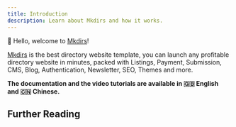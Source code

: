 ```yaml
---
title: Introduction
description: Learn about Mkdirs and how it works.
---
```



👋 Hello, welcome to [Mkdirs](https://mkdirs.com)!

[Mkdirs](https://mkdirs.com) is the best directory website template, you can launch any profitable directory website in minutes, packed with Listings, Payment, Submission, CMS, Blog, Authentication, Newsletter, SEO, Themes and more.

**The documentation and the video tutorials are available in 🇬🇧 English and 🇨🇳 Chinese.**

<LinkCard title="Mkdirs" href="https://mkdirs.com" description="Visit mkdirs.com" />

<LinkCard title="Mkdirs Demo" href="https://demo.mkdirs.com" description="Explore the demo directory website built with Mkdirs" />

<LinkCard title="Mkdirs Showcase" href="https://mkdirs.com/showcase" description="Explore the directory websites built by the Mkdirs community" />

<LinkCard title="Mkdirs YouTube Channel" href="https://www.youtube.com/@MkdirsHQ" description="Watch the video tutorials on the YouTube Channel" />

## Further Reading

<LinkCard title="Prerequisites" href="/prerequisites/" description="Learn about the prerequisites for Mkdirs" />

<LinkCard title="Installation" href="/installation/" description="Learn how to get started with Mkdirs" />

